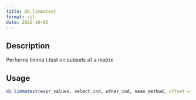 ```yaml
--- 
title: do_limmatest 
format: rst 
date: 2022-10-06 
--- 
```


## Description

Performs limma t.test on subsets of a matrix


## Usage

```r
do_limmatest(expr_values, select_ind, other_ind, mean_method, offset = 0.1)
```


